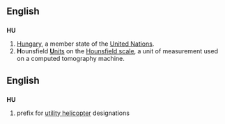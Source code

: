 {{see|Appendix:Variations of "hu"}}
==English==

==={{abbreviation}}===
'''HU'''

# [[Hungary]], a member state of the [[United Nations]].
# '''H'''ounsfield [[unit|'''U'''nits]] on the [[w:Hounsfield scale|Hounsfield scale]], a unit of measurement used on a computed tomography machine.

==English==
==={{initialism}}===
'''HU'''
# {{US|army}}{{aviation}}{{obsolete}} prefix for [[utility helicopter]] designations